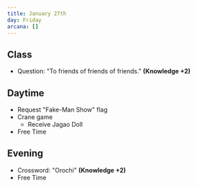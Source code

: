 ```yaml
---
title: January 27th
day: Friday
arcana: []
---
```


## Class
- Question: "To friends of friends of friends." **(Knowledge +2)**

## Daytime
- Request "Fake-Man Show" flag
- Crane game
    - Receive Jagao Doll
- Free Time

## Evening
- Crossword: "Orochi" **(Knowledge +2)**
- Free Time